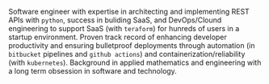 ::: { #resume-profile .py-5 }

<!---
Version 1

Software engineer with development operations engineering experience with success in
building software as a service from scratch, developing APIs, quality assurance,
containerization, enhancing and automating developer workflows and
productivity, and architecting highly reliable deployments and infrastructure.
Background in applied mathematics and engineering.
--->

Software engineer with expertise in architecting and implementing REST APIs
with `python`, success in buliding SaaS, and DevOps/Clound engineering to
support SaaS (with `teraform`) for hunreds of users in a startup environment.
Proven track record of enhancing developer productivity and ensuring
bulletproof deployments through automation (in `bitbucket` pipelines and
`github actions`) and containerization/reliability (with `kubernetes`).
Background in applied mathematics and engineering with a long term obsession
in software and technology.

:::
